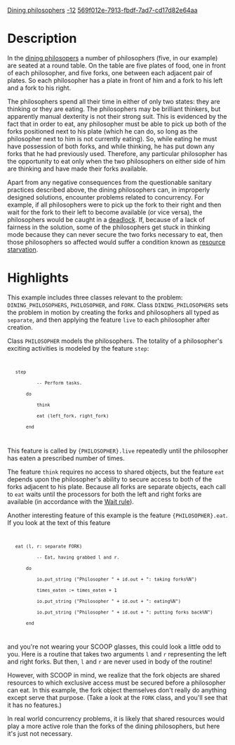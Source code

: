 [[Property:title|Dining philosophers]]
[[Property:weight|-12]]
[[Property:uuid|569f012e-7913-fbdf-7ad7-cd17d82e64aa]]
{{Beta}}



=Description=

In the [http://en.wikipedia.org/wiki/Dining_philosophers_problem dining philosopers] a number of philosophers (five, in our example) are seated at a round table. On the table are five plates of food, one in front of each philosopher, and five forks, one between each adjacent pair of plates. So each philosopher has a plate in front of him and a fork to his left and a fork to his right.

The philosophers spend all their time in either of only two states: they are thinking or they are eating. The philosophers may be brilliant thinkers, but apparently manual dexterity is not their strong suit. This is evidenced by the fact that in order to eat, any philosopher must be able to pick up both of the forks positioned next to his plate (which he can do, so long as the philosopher next to him is not currently eating). So, while eating he must have possession of both forks, and while thinking, he has put down any forks that he had previously used. Therefore, any particular philosopher has the opportunity to eat only when the two philosophers on either side of him are thinking and have made their forks available. 

Apart from any negative consequences from the questionable sanitary practices described above, the dining philosophers can, in improperly designed solutions, encounter problems related to concurrency. For example, if all philosophers were to pick up the fork to their right and then wait for the fork to their left to become available (or vice versa), the philosophers would be caught in a [http://en.wikipedia.org/wiki/Deadlock deadlock]. If, because of a lack of fairness in the solution, some of the philosophers get stuck in thinking mode because they can never secure the two forks necessary to eat, then those philosophers so affected would suffer a condition known as [http://en.wikipedia.org/wiki/Resource_starvation resource starvation].


=Highlights=

This example includes three classes relevant to the problem: <code>DINING_PHILOSOPHERS</code>, <code>PHILOSOPHER</code>, and <code>FORK</code>. Class <code>DINING_PHILOSOPHERS</code> sets the problem in motion by creating the forks and philosophers all typed as <code>separate</code>, and then applying the feature <code>live</code> to each philosopher after creation. 

Class <code>PHILOSOPHER</code> models the philosophers. The totality of a philosopher's exciting activities is modeled by the feature <code>step</code>:

<code>
    step
            -- Perform tasks.
        do
            think
            eat (left_fork, right_fork)
        end
</code>

This feature is called by <code>{PHILOSOPHER}.live</code> repeatedly until the philosopher has eaten a prescribed number of times.

The feature <code>think</code> requires no access to shared objects, but the feature <code>eat</code> depends upon the philosopher's ability to secure access to both of the forks adjacent to his plate. Because all forks are separate objects, each call to <code>eat</code> waits until the processors for both the left and right forks are available (in accordance with the [[Concurrent Eiffel with SCOOP#Access to shared resources|Wait rule]]).

Another interesting feature of this example is the feature <code>{PHILOSOPHER}.eat</code>. If you look at the text of this feature

<code>
    eat (l, r: separate FORK)
            -- Eat, having grabbed l and r.
        do
            io.put_string ("Philosopher " + id.out + ": taking forks%N")
            times_eaten := times_eaten + 1
            io.put_string ("Philosopher " + id.out + ": eating%N")
            io.put_string ("Philosopher " + id.out + ": putting forks back%N")
        end
</code>

and you're not wearing your SCOOP glasses, this could look a little odd to you. Here is a routine that takes two arguments <code>l</code> and <code>r</code> representing the left and right forks. But then, <code>l</code> and <code>r</code> are never used in body of the routine! 

However, with SCOOP in mind, we realize that the fork objects are shared resources to which exclusive access must be secured before a philosopher can eat. In this example, the fork object themselves don't really do anything except serve that purpose. (Take a look at the <code>FORK</code> class, and you'll see that it has no features.)

In real world concurrency problems, it is likely that shared resources would play a more active role than the forks of the dining philosophers, but here it's just not necessary.



